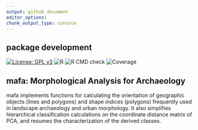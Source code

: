 ```yaml
---
output: github_document
editor_options: 
chunk_output_type: console
---
```

## package development
[![License: GPL v3](https://img.shields.io/badge/License-GPLv3-blue.svg)](https://www.gnu.org/licenses/gpl-3.0) ![R](https://img.shields.io/badge/R-%3E%3D%202.10-blue) 
![R CMD check](https://img.shields.io/badge/R%20CMD%20check-passing-green)
![Coverage](https://img.shields.io/badge/coverage-60%25-yellow)

## mafa: Morphological Analysis for Archaeology
mafa implements functions for calculating the orientation of geographic objects (lines and polygons) and shape indices (polygons) frequently used in landscape archaeology and urban morphology. It also simplifies hierarchical classification calculations on the coordinate distance matrix of PCA, and resumes the characterization of the derived classes.
